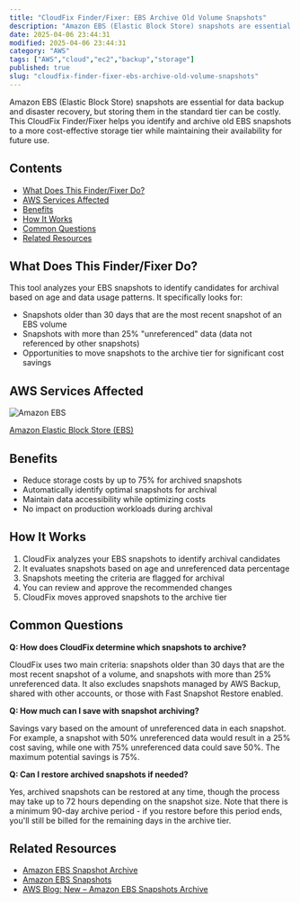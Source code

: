 ```yaml
---
title: "CloudFix Finder/Fixer: EBS Archive Old Volume Snapshots"
description: "Amazon EBS (Elastic Block Store) snapshots are essential for data backup and disaster recovery, but storing them in the standard tier can be costly. This CloudF..."
date: 2025-04-06 23:44:31
modified: 2025-04-06 23:44:31
category: "AWS"
tags: ["AWS","cloud","ec2","backup","storage"]
published: true
slug: "cloudfix-finder-fixer-ebs-archive-old-volume-snapshots"
---
```


Amazon EBS (Elastic Block Store) snapshots are essential for data backup and disaster recovery, but storing them in the standard tier can be costly. This CloudFix Finder/Fixer helps you identify and archive old EBS snapshots to a more cost-effective storage tier while maintaining their availability for future use.

## Contents

-   [What Does This Finder/Fixer Do?](#what-does-this-finder-fixer-do)
-   [AWS Services Affected](#aws-services-affected)
-   [Benefits](#benefits)
-   [How It Works](#how-it-works)
-   [Common Questions](#common-questions)
-   [Related Resources](#related-resources)

## What Does This Finder/Fixer Do?

This tool analyzes your EBS snapshots to identify candidates for archival based on age and data usage patterns. It specifically looks for:

-   Snapshots older than 30 days that are the most recent snapshot of an EBS volume
-   Snapshots with more than 25% "unreferenced" data (data not referenced by other snapshots)
-   Opportunities to move snapshots to the archive tier for significant cost savings

## AWS Services Affected

![Amazon EBS](/media/uploads/Elastic-Block-Store.svg)

[Amazon Elastic Block Store (EBS)](https://aws.amazon.com/ebs/)

## Benefits

-   Reduce storage costs by up to 75% for archived snapshots
-   Automatically identify optimal snapshots for archival
-   Maintain data accessibility while optimizing costs
-   No impact on production workloads during archival

## How It Works

1.  CloudFix analyzes your EBS snapshots to identify archival candidates
2.  It evaluates snapshots based on age and unreferenced data percentage
3.  Snapshots meeting the criteria are flagged for archival
4.  You can review and approve the recommended changes
5.  CloudFix moves approved snapshots to the archive tier

## Common Questions

**Q: How does CloudFix determine which snapshots to archive?**

CloudFix uses two main criteria: snapshots older than 30 days that are the most recent snapshot of a volume, and snapshots with more than 25% unreferenced data. It also excludes snapshots managed by AWS Backup, shared with other accounts, or those with Fast Snapshot Restore enabled.

**Q: How much can I save with snapshot archiving?**

Savings vary based on the amount of unreferenced data in each snapshot. For example, a snapshot with 50% unreferenced data would result in a 25% cost saving, while one with 75% unreferenced data could save 50%. The maximum potential savings is 75%.

**Q: Can I restore archived snapshots if needed?**

Yes, archived snapshots can be restored at any time, though the process may take up to 72 hours depending on the snapshot size. Note that there is a minimum 90-day archive period - if you restore before this period ends, you'll still be billed for the remaining days in the archive tier.

## Related Resources

-   [Amazon EBS Snapshot Archive](https://docs.aws.amazon.com/AWSEC2/latest/UserGuide/snapshot-archive.html)
-   [Amazon EBS Snapshots](https://docs.aws.amazon.com/AWSEC2/latest/UserGuide/EBSSnapshots.html)
-   [AWS Blog: New – Amazon EBS Snapshots Archive](https://aws.amazon.com/blogs/aws/new-amazon-ebs-snapshots-archive/)
